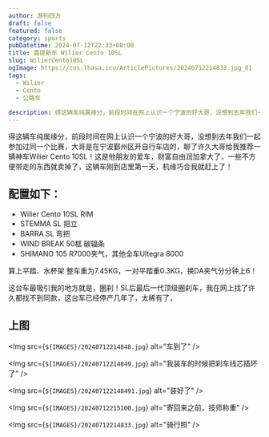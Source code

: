 ```yaml
---
author: 游钓四方
draft: false
featured: false
category: sports
pubDatetime: 2024-07-12T22:33+08:00
title: 喜提新车 Wilier Cento 10SL
slug: WilierCento10SL
ogImage: https://cos.lhasa.icu/ArticlePictures/20240712214833.jpg_81
tags:
  - Wilier
  - Cento
  - 公路车
  
description: 得这辆车纯属缘分，前段时间在网上认识一个宁波的好大哥，没想到去年我们一起参加过同一个比赛，大哥是在宁波鄞州区开自行车店的，聊了许久大哥给我推荐一辆神车 Wilier Cento 10SL！
---
```



得这辆车纯属缘分，前段时间在网上认识一个宁波的好大哥，没想到去年我们一起参加过同一个比赛，大哥是在宁波鄞州区开自行车店的，聊了许久大哥给我推荐一辆神车Wilier Cento 10SL！这是他朋友的爱车，财富自由润加拿大了，一些不方便带走的东西就卖掉了，这辆车刚到店里第一天，机缘巧合我就赶上了！

## 配置如下：

* Wilier Cento 10SL RIM
* STEMMA SL 把立
* BARRA SL 弯把
* WIND BREAK 50框 碳辐条
* SHIMANO 105 R7000夹气，其他全车Ultegra 8000

算上平踏、水杯架 整车重为7.45KG，一对平踏重0.3KG，换DA夹气分分钟上6！

这台车最吸引我的地方就是，圈刹！SL后最后一代顶级圈刹车，我在网上找了许久都找不到同款，这台车已经停产几年了，太稀有了，

## 上图

<Img src={`${IMAGES}/20240712214848.jpg`} alt="车到了" />

<Img src={`${IMAGES}/20240712214849.jpg`} alt="我装车的时候把刹车线芯插坏了" />

<Img src={`${IMAGES}/202407122148491.jpg`} alt="装好了" />

<Img src={`${IMAGES}/20240712215100.jpg`} alt="寄回来之前，技师称重" />

<Img src={`${IMAGES}/20240712214833.jpg`} alt="骑行照" />